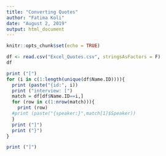 ```yaml
---
title: "Converting Quotes"
author: "Fatima Koli"
date: "August 2, 2019"
output: html_document
---
```


```r
knitr::opts_chunk$set(echo = TRUE)
```

```r
df <- read.csv("Excel_Quotes.csv", stringsAsFactors = F)
df

print ("[")
for (i in c(1:length(unique(df$Name.ID)))){
  print (paste("{id:", i))
  print ("interview: [")
  match = df[df$Name.ID==i,]
  for (row in c(1:nrow(match))){
    print (row)
  #print (paste("{speaker:}",match[1]$Speaker))
  }
  print ("]")
  print ("}")
}

print ("]")
```

